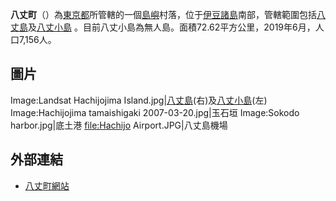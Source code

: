 {{日本町村|
自治體名=八丈|
町村=町|
圖像=[[File:Hachijōjima_as_viewed_from_Noboryu_peak.jpg|240px]]|
圖像說明=[[八丈島|八丈島]]（八丈本島）的[[西山_(八丈町)|西山]]（[[八丈島|八丈]]富士）與[[八丈小島|八丈小島]]|
日文原名=八丈町|
平假名=はちじょうまち|
羅馬字拼音=Hachijō-machi|
町村章=[[File:Emblem_of_Hachijo,_Tokyo.svg|100px]]|
都道府縣=東京都|
支廳=八丈支廳|
編號=13401-5|
面積=72.62|
邊界未定=|
人口=7,156|
統計時間=2019年6月1日|
自治體=|
樹=[[羅比親王海棗|羅比親王海棗]]|
花=[[天堂鳥花|天堂鳥花]]|
鳥=[[七島鶇|七島鶇]]|
其他象徵物=町魚|
其他象徵=[[飛魚|飛魚]]|
郵遞區號=100-1498|
所在地=八丈町大賀鄉2345-1|
電話號碼=4996-2-1121|
外部連結=http://www.town.hachijo.tokyo.jp/|
經度=|
緯度=|
地圖=|
註記=人口：[http://www.town.hachijo.tokyo.jp/toukei-siryou/jinko/ji070801.htm 八丈町官方網頁]|
}}

'''八丈町'''（{{jpn|j=八丈町|hg=はちじょうまち|rm=Hachijō machi|f=y}}）為[[東京都|東京都]]所管轄的一個[[島嶼|島嶼]]村落，位于[[伊豆諸島|伊豆諸島]]南部，管轄範圍包括[[八丈島|八丈島]]及[[八丈小島|八丈小島]] 。目前八丈小島為無人島。面積72.62平方公里，2019年6月，人口7,156人。

==圖片==
<gallery>
Image:Landsat Hachijojima Island.jpg|[[八丈島|八丈島]](右)及[[八丈小島|八丈小島]](左)
Image:Hachijojima tamaishigaki 2007-03-20.jpg|玉石垣
Image:Sokodo harbor.jpg|底土港
file:Hachijo Airport.JPG|八丈島機場
</gallery>

== 外部連結 ==
{{Commonscat|Hachijo, Tokyo}}
*{{ja}}[http://www.town.hachijo.tokyo.jp/ 八丈町網站]{{Wayback|url=http://www.town.hachijo.tokyo.jp/ |date=20120326012039 }}

{{東京都}}
{{伊豆小笠原群島}}
{{japan-geo-stub}}